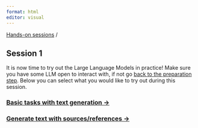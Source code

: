 ```yaml
---
format: html
editor: visual
---
```


[Hands-on sessions](index.html) /

## Session 1

It is now time to try out the Large Language Models in practice! Make sure you have some LLM open to interact with, if not go [back to the preparation step](index.html). Below you can select what you would like to try out during this session.

### [Basic tasks with text generation -\>](text.html)

### [Generate text with sources/references -\>](perplexity.html)
